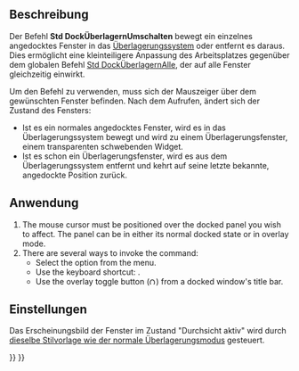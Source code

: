 <languages/>

{{Docnav/de
|[[Std_DockOverlayTransparentAll/de|DockÜberlagernAlleTransparent]]
|[[Std_DockOverlayToggleTransparent/de|DockÜberlagernTransparentUmschalten]]
|[[Std_View_Menu/de|Std Menü Ansicht]]
|IconL=
|IconR=
|IconC=Freecad.svg
}}

{{GuiCommand/de
|Name=Std DockOverlayToggle
|Name/de=Std DockÜberlagernObenUmschalten
|MenuLocation=Ansicht → Dock panel overlay → Überlagerung umschalten
|Workbenches=Alle
|Shortcut={{KEY|F3}}
|Version=1.0
|SeeAlso=[[Std_DockOverlayAll/de|DockÜberlagernAlle]], [[Std_DockOverlayToggleTransparent/de|DockÜberlagernTransparentUmschalten]]
}}

<span id="Description"></span>
==Beschreibung==

Der Befehl '''Std DockÜberlagernUmschalten''' bewegt ein einzelnes angedocktes Fenster in das [[Std_DockOverlayAll/de|Überlagerungssystem]] oder entfernt es daraus. Dies ermöglicht eine kleinteiligere Anpassung des Arbeitsplatzes gegenüber dem globalen Befehl [[Std_DockOverlayAll/de|Std DockÜberlagernAlle]], der auf alle Fenster gleichzeitig einwirkt.

Um den Befehl zu verwenden, muss sich der Mauszeiger über dem gewünschten Fenster befinden. Nach dem Aufrufen, ändert sich der Zustand des Fensters:
* Ist es ein normales angedocktes Fenster, wird es in das Überlagerungssystem bewegt und wird zu einem Überlagerungsfenster, einem transparenten schwebenden Widget.
* Ist es schon ein Überlagerungsfenster, wird es aus dem Überlagerungssystem entfernt und kehrt auf seine letzte bekannte, angedockte Position zurück.

<span id="Usage"></span>
==Anwendung==

<div lang="en" dir="ltr" class="mw-content-ltr">
# The mouse cursor must be positioned over the docked panel you wish to affect. The panel can be in either its normal docked state or in overlay mode.
# There are several ways to invoke the command:
#* Select the {{MenuCommand|View → Dock panel overlay → Toggle overlay}} option from the menu.
#* Use the keyboard shortcut: {{KEY|F3}}.
#* Use the overlay toggle button ([[File:Overlay.svg|12x12px]]) from a docked window's title bar.
</div>

<span id="Preferences"></span>
==Einstellungen==

Das Erscheinungsbild der Fenster im Zustand "Durchsicht aktiv" wird durch [[Std_DockOverlayAll/de#Preferences|dieselbe Stilvorlage wie der normale Überlagerungsmodus]] gesteuert.


{{Docnav/de
|[[Std_DockOverlayTransparentAll/de|DockÜberlagernAlleTransparent]]
|[[Std_DockOverlayToggleTransparent/de|DockÜberlagernTransparentUmschalten]]
|[[Std_View_Menu/de|Std Menü Ansicht]]
|IconL=
|IconR=
|IconC=Freecad.svg
}}

{{Std_Base_navi{{#translation:}}}}
{{Userdocnavi{{#translation:}}}}